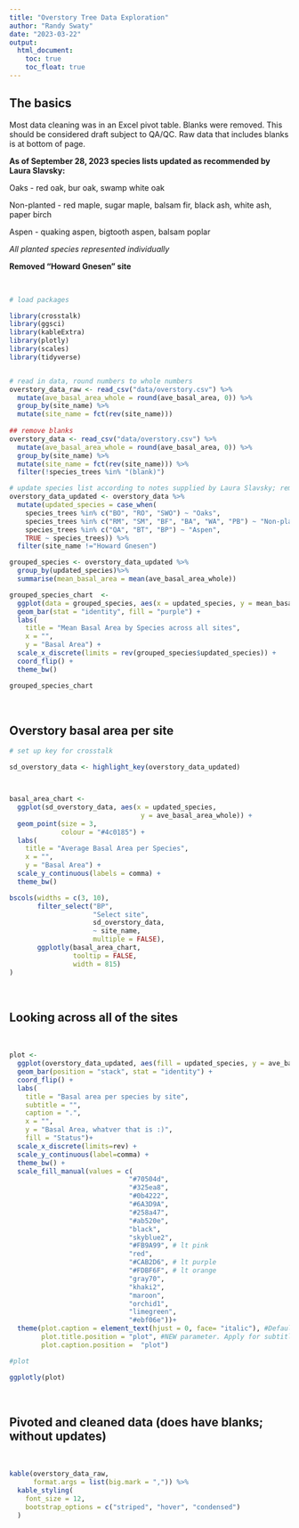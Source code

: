 ```yaml
---
title: "Overstory Tree Data Exploration"
author: "Randy Swaty"
date: "2023-03-22"
output:
  html_document:
    toc: true
    toc_float: true
---
```



## The basics

Most data cleaning was in an Excel pivot table.  Blanks were removed.  This should be considered draft subject to QA/QC.  Raw data that includes blanks is at bottom of page. 

**As of September 28, 2023 species lists updated as recommended by Laura Slavsky:**

Oaks - red oak, bur oak, swamp white oak

Non-planted - red maple, sugar maple, balsam fir, black ash, white ash, paper birch

Aspen - quaking aspen, bigtooth aspen, balsam poplar

*All planted species represented individually*

**Removed "Howard Gnesen" site**

<br>

```r

# load packages

library(crosstalk)
library(ggsci)
library(kableExtra)
library(plotly)
library(scales)
library(tidyverse)


# read in data, round numbers to whole numbers
overstory_data_raw <- read_csv("data/overstory.csv") %>%
  mutate(ave_basal_area_whole = round(ave_basal_area, 0)) %>%
  group_by(site_name) %>%
  mutate(site_name = fct(rev(site_name)))
  
## remove blanks
overstory_data <- read_csv("data/overstory.csv") %>%
  mutate(ave_basal_area_whole = round(ave_basal_area, 0)) %>%
  group_by(site_name) %>%
  mutate(site_name = fct(rev(site_name))) %>%
  filter(!species_trees %in% "(blank)")

# update species list according to notes supplied by Laura Slavsky; removal of Howard Gnesen
overstory_data_updated <- overstory_data %>%
  mutate(updated_species = case_when(
    species_trees %in% c("BO", "RO", "SWO") ~ "Oaks",
    species_trees %in% c("RM", "SM", "BF", "BA", "WA", "PB") ~ "Non-planted",
    species_trees %in% c("QA", "BT", "BP") ~ "Aspen",
    TRUE ~ species_trees)) %>%
  filter(site_name !="Howard Gnesen")

```




```r

grouped_species <- overstory_data_updated %>%
  group_by(updated_species)%>%
  summarise(mean_basal_area = mean(ave_basal_area_whole))

grouped_species_chart  <- 
  ggplot(data = grouped_species, aes(x = updated_species, y = mean_basal_area)) +
  geom_bar(stat = "identity", fill = "purple") +
  labs(
    title = "Mean Basal Area by Species across all sites",
    x = "",
    y = "Basal Area") +
  scale_x_discrete(limits = rev(grouped_species$updated_species)) +
  coord_flip() +
  theme_bw()

grouped_species_chart
```

<br>

## Overstory basal area per site

```r

# set up key for crosstalk

sd_overstory_data <- highlight_key(overstory_data_updated)



basal_area_chart <- 
  ggplot(sd_overstory_data, aes(x = updated_species,
                                 y = ave_basal_area_whole)) +
  geom_point(size = 3,
             colour = "#4c0185") +
  labs(
    title = "Average Basal Area per Species",
    x = "",
    y = "Basal Area") +
  scale_y_continuous(labels = comma) +
  theme_bw()

bscols(widths = c(3, 10),
       filter_select("BP", 
                     "Select site", 
                     sd_overstory_data, 
                     ~ site_name,
                     multiple = FALSE),
       ggplotly(basal_area_chart,
                tooltip = FALSE,
                width = 815)
)


```

<br>

## Looking across all of the sites

<br>


```r
plot <-
  ggplot(overstory_data_updated, aes(fill = updated_species, y = ave_basal_area_whole, x = site_name)) +
  geom_bar(position = "stack", stat = "identity") +
  coord_flip() +
  labs(
    title = "Basal area per species by site",
    subtitle = "",
    caption = ".",
    x = "",
    y = "Basal Area, whatver that is :)",
    fill = "Status")+
  scale_x_discrete(limits=rev) +
  scale_y_continuous(label=comma) + 
  theme_bw() + 
  scale_fill_manual(values = c(
                              "#70504d", 
                              "#325ea8", 
                              "#0b4222",
                              "#6A3D9A", 
                              "#258a47", 
                              "#ab520e", 
                              "black",
                              "skyblue2", 
                              "#FB9A99", # lt pink
                              "red",
                              "#CAB2D6", # lt purple
                              "#FDBF6F", # lt orange
                              "gray70", 
                              "khaki2",
                              "maroon", 
                              "orchid1", 
                              "limegreen", 
                              "#ebf06e"))+
  theme(plot.caption = element_text(hjust = 0, face= "italic"), #Default is hjust=1
        plot.title.position = "plot", #NEW parameter. Apply for subtitle too.
        plot.caption.position =  "plot") 

#plot

ggplotly(plot)

```

<br>

## Pivoted and cleaned data (does have blanks; without updates)

<br>

```r

kable(overstory_data_raw,
      format.args = list(big.mark = ",")) %>%
  kable_styling(
    font_size = 12,
    bootstrap_options = c("striped", "hover", "condensed")
  ) 
```





